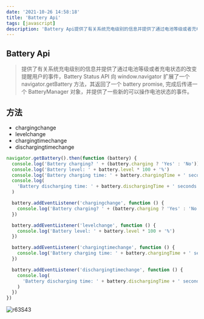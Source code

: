 ```yaml
---
date: '2021-10-26 14:58:18'
title: 'Battery Api'
tags: [javascript]
description: 'Battery Api提供了有关系统充电级别的信息并提供了通过电池等级或者充电状态的改变提醒用户的事件'
---
```



## Battery Api

> 提供了有关系统充电级别的信息并提供了通过电池等级或者充电状态的改变提醒用户的事件，Battery Status API 向 window.navigator 扩展了一个 navigator.getBattery 方法，其返回了一个 battery promise, 完成后传递一个 BatteryManager 对象，并提供了一些新的可以操作电池状态的事件。

<CanIUse tag="will-change" />

## 方法

- chargingchange
- levelchange
- chargingtimechange
- dischargingtimechange

```js
navigator.getBattery().then(function (battery) {
  console.log('Battery charging? ' + (battery.charging ? 'Yes' : 'No'))
  console.log('Battery level: ' + battery.level * 100 + '%')
  console.log('Battery charging time: ' + battery.chargingTime + ' seconds')
  console.log(
    'Battery discharging time: ' + battery.dischargingTime + ' seconds'
  )

  battery.addEventListener('chargingchange', function () {
    console.log('Battery charging? ' + (battery.charging ? 'Yes' : 'No'))
  })

  battery.addEventListener('levelchange', function () {
    console.log('Battery level: ' + battery.level * 100 + '%')
  })

  battery.addEventListener('chargingtimechange', function () {
    console.log('Battery charging time: ' + battery.chargingTime + ' seconds')
  })

  battery.addEventListener('dischargingtimechange', function () {
    console.log(
      'Battery discharging time: ' + battery.dischargingTime + ' seconds'
    )
  })
})
```

![r63S43](https://pics-rust.vercel.app/uPic/r63S43.png)

[chrome-image]: https://pics-rust.vercel.app/uPic/CDWccX.jpg
[firefox-image]: https://pics-rust.vercel.app/uPic/mqRvLw.jpg
[ie-image]: https://pics-rust.vercel.app/uPic/uKn6gH.jpg
[opera-image]: https://pics-rust.vercel.app/uPic/mpzJp6.jpg
[safari-image]: https://pics-rust.vercel.app/uPic/mIxpPG.jpg
[edge-image]: https://pics-rust.vercel.app/uPic/aoF7l0.jpg
